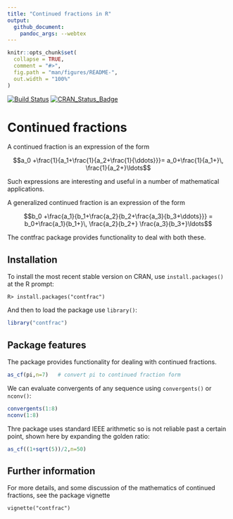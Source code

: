 ```yaml
---
title: "Continued fractions in R"
output:
  github_document:
    pandoc_args: --webtex
---
```


<!-- README.md is generated from README.Rmd. Please edit that file -->

```r
knitr::opts_chunk$set(
  collapse = TRUE,
  comment = "#>",
  fig.path = "man/figures/README-",
  out.width = "100%"
)
```

<!-- badges: start -->
[![Build Status](https://travis-ci.org/RobinHankin/contfrac.svg?branch=master)](https://travis-ci.org/RobinHankin/contfrac)
[![CRAN_Status_Badge](https://www.r-pkg.org/badges/version/contfrac)](https://cran.r-project.org/package=contfrac)
<!-- badges: end -->


# Continued fractions

A continued fraction is an expression of the form

$$a_0 +\frac{1}{a_1+\frac{1}{a_2+\frac{1}{\ddots}}}=
a_0+\frac{1}{a_1+}\, \frac{1}{a_2+}\ldots$$

Such expressions are interesting and useful in a number of mathematical applications.

A generalized continued fraction is an expression of the form

$$b_0 +\frac{a_1}{b_1+\frac{a_2}{b_2+\frac{a_3}{b_3+\ddots}}}
= b_0+\frac{a_1}{b_1+}\, \frac{a_2}{b_2+} \frac{a_3}{b_3+}\ldots$$

The contfrac package provides functionality to deal with both these.

## Installation

To install the most recent stable version on CRAN, use ```install.packages()```
at the R prompt:

```
R> install.packages("contfrac")
```

And then to load the package use ```library()```:

```r
library("contfrac")
```

## Package features

The package provides functionality for dealing with continued fractions.

```r
as_cf(pi,n=7)   # convert pi to continued fraction form
```

We can evaluate convergents of any sequence using ```convergents()```
or ```nconv()```:


```r
convergents(1:8)
nconv(1:8)
```

Thre package uses standard IEEE arithmetic so is not reliable past a
certain point, shown here by expanding the golden ratio:

```r
as_cf((1+sqrt(5))/2,n=50)
```

## Further information

For more details, and some discussion of the mathematics of continued
fractions, see the package vignette

```
vignette("contfrac")
``` 
 

